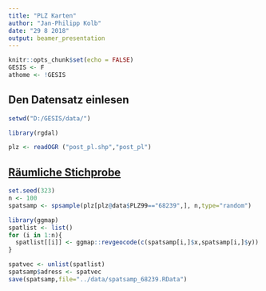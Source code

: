 ```yaml
---
title: "PLZ Karten"
author: "Jan-Philipp Kolb"
date: "29 8 2018"
output: beamer_presentation
---
```


```r
knitr::opts_chunk$set(echo = FALSE)
GESIS <- F
athome <- !GESIS
```

## Den Datensatz einlesen

```r
setwd("D:/GESIS/data/")
```

```r
library(rgdal)
```


```r
plz <- readOGR ("post_pl.shp","post_pl")
```



## [Räumliche Stichprobe](https://www.rdocumentation.org/packages/sp/versions/1.3-1/topics/spsample)

```r
set.seed(323)
n <- 100
spatsamp <- spsample(plz[plz@data$PLZ99=="68239",], n,type="random")
```

```r
library(ggmap)
spatlist <- list()
for (i in 1:n){
  spatlist[[i]] <- ggmap::revgeocode(c(spatsamp[i,]$x,spatsamp[i,]$y))  
}
```

```r
spatvec <- unlist(spatlist)
spatsamp$adress <- spatvec
save(spatsamp,file="../data/spatsamp_68239.RData")
```


